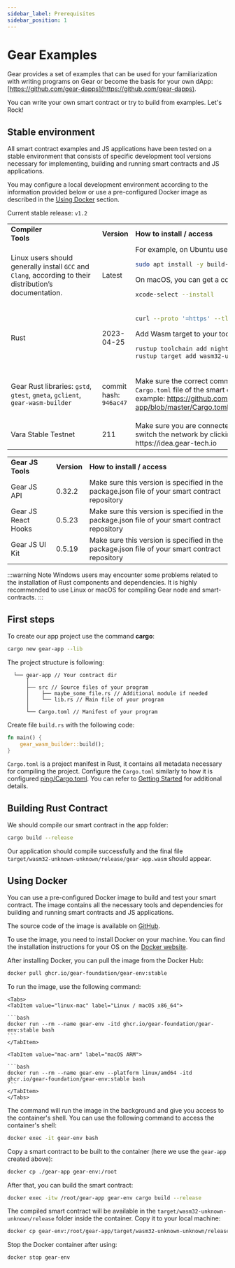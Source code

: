 ```yaml
---
sidebar_label: Prerequisites
sidebar_position: 1
---
```



# Gear Examples

Gear provides a set of examples that can be used for your familiarization with writing programs on Gear or become the basis for your own dApp: [https://github.com/gear-dapps](https://github.com/gear-dapps).

You can write your own smart contract or try to build from examples. Let's Rock!

## Stable environment

All smart contract examples and JS applications have been tested on a stable environment that consists of specific development tool versions necessary for implementing, building and running smart contracts and JS applications.

You may configure a local development environment according to the information provided below or use a pre-configured Docker image as described in the [Using Docker](#using-docker) section.

Current stable release: `v1.2`


<table>
<tr>
<td><b> Compiler Tools</b>&nbsp;&nbsp;&nbsp;&nbsp;&nbsp;&nbsp;&nbsp;&nbsp;&nbsp;&nbsp;&nbsp;&nbsp;&nbsp;&nbsp;&nbsp;&nbsp;&nbsp;&nbsp;&nbsp;&nbsp;&nbsp;&nbsp;&nbsp;&nbsp;&nbsp;&nbsp;&nbsp;&nbsp;&nbsp;&nbsp;&nbsp;&nbsp;&nbsp;&nbsp;&nbsp;<img width='800'/></td> <td><b> Version </b></td> <td><b> How to install / access </b></td>
</tr>

<tr>
<td>

Linux users should generally install `GCC` and `Clang`, according to their distribution’s documentation.

</td>
<td>Latest</td>
<td>
For example, on Ubuntu use:

```bash
sudo apt install -y build-essential clang cmake
```
On macOS, you can get a compiler toolset by running:
```bash
xcode-select --install
```
</td>
</tr>

<tr>
<td> Rust </td>
<td> 2023-04-25 </td>
<td>

```bash
curl --proto '=https' --tlsv1.2 -sSf https://sh.rustup.rs | sh
```
Add Wasm target to your toolchain:
```bash
rustup toolchain add nightly
rustup target add wasm32-unknown-unknown --toolchain nightly
```
</td>
</tr>
<tr>
<td>

Gear Rust libraries: `gstd`, `gtest`, `gmeta`, `gclient`, `gear-wasm-builder`

</td>
<td>

commit hash: `946ac47`
</td>
<td>

Make sure the correct commit hash version is specified in the `Cargo.toml` file of the smart contract you're working on. For example:
https://github.com/gear-foundation/dapps-app/blob/master/Cargo.toml#L10

</td>
</tr>

<tr>
<td>
Vara Stable Testnet
</td>
<td>
211
</td>
<td>
Make sure you are connected to the Vara Stable Testnet. You may switch the network by clicking on the network name in the https://idea.gear-tech.io
</td>
</tr>

</table>

<table>
<tr>
<td><b>Gear JS Tools</b></td>
<td><b>Version</b></td>
<td><b>How to install / access</b></td>
</tr>
<tr>
<td>Gear JS API</td>
<td>0.32.2</td>
<td>Make sure this version is specified in the package.json file of your smart contract repository</td>
</tr>
<tr>
<td>Gear JS React Hooks</td>
<td>0.5.23</td>
<td>Make sure this version is specified in the package.json file of your smart contract repository</td>
</tr>
<tr>
<td>Gear JS UI Kit</td>
<td>0.5.19</td>
<td>Make sure this version is specified in the package.json file of your smart contract repository</td>
</tr>
</table>

:::warning Note
Windows users may encounter some problems related to the installation of Rust components and dependencies.
It is highly recommended to use Linux or macOS for compiling Gear node and smart-contracts.
:::

## First steps

To create our app project use the command **cargo**:

```bash
cargo new gear-app --lib
```

The project structure is following:

```
  └── gear-app // Your contract dir
      │
      ├── src // Source files of your program
      │    ├── maybe_some_file.rs // Additional module if needed
      │    └── lib.rs // Main file of your program
      │
      └── Cargo.toml // Manifest of your program
```

Create file `build.rs` with the following code:

```rust
fn main() {
    gear_wasm_builder::build();
}
```

`Cargo.toml` is a project manifest in Rust, it contains all metadata necessary for compiling the project.
Configure the `Cargo.toml` similarly to how it is configured [ping/Cargo.toml](https://github.com/gear-foundation/dapps-ping/blob/master/Cargo.toml). You can refer to [Getting Started](/docs/getting-started-in-5-minutes.md) for additional details.

## Building Rust Contract

We should compile our smart contract in the app folder:

```bash
cargo build --release
```

Our application should compile successfully and the final file `target/wasm32-unknown-unknown/release/gear-app.wasm` should appear.

## Using Docker

You can use a pre-configured Docker image to build and test your smart contract. The image contains all the necessary tools and dependencies for building and running smart contracts and JS applications.

The source code of the image is available on [GitHub](https://github.com/gear-foundation/gear-env).

To use the image, you need to install Docker on your machine. You can find the installation instructions for your OS on the [Docker website](https://docs.docker.com/get-docker/).

After installing Docker, you can pull the image from the Docker Hub:

```bash
docker pull ghcr.io/gear-foundation/gear-env:stable
```

To run the image, use the following command:

````mdx-code-block
<Tabs>
<TabItem value="linux-mac" label="Linux / macOS x86_64">

```bash
docker run --rm --name gear-env -itd ghcr.io/gear-foundation/gear-env:stable bash
```
</TabItem>

<TabItem value="mac-arm" label="macOS ARM">

```bash
docker run --rm --name gear-env --platform linux/amd64 -itd ghcr.io/gear-foundation/gear-env:stable bash
```
</TabItem>
</Tabs>
````

The command will run the image in the background and give you access to the container's shell. You can use the following command to access the container's shell:

```bash
docker exec -it gear-env bash
```

Copy a smart contract to be built to the container (here we use the `gear-app` created above):

```bash
docker cp ./gear-app gear-env:/root
```

After that, you can build the smart contract:

```bash
docker exec -itw /root/gear-app gear-env cargo build --release
```

The compiled smart contract will be available in the `target/wasm32-unknown-unknown/release` folder inside the container. Copy it to your local machine:

```bash
docker cp gear-env:/root/gear-app/target/wasm32-unknown-unknown/release/. ./
```

Stop the Docker container after using:

```shell
docker stop gear-env
```
